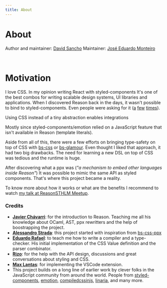 ```yaml
---
title: About
---
```


# About

Author and maintainer: [David Sancho](https://sancho.dev)
Maintainer: [José Eduardo Monteiro](https://github.com/joseemds)

<br />

# Motivation

I love CSS. In my opinion writing React with styled-components It's one of the best combos for writing scalable design systems, UI libraries and applications. When I discovered Reason back in the days, it wasn't possible to bind to styled-components. Even people were asking for it ([a](https://reasonml.chat/t/idiomatic-way-to-bind-to-styled-components/886) [f](https://reasonml.chat/t/styled-components-possible/554)[e](https://reasonml.chat/t/styling-solutions-reasonreact-as-of-aug-18/958)[w](https://reasonml.chat/t/options-and-best-practices-for-styling-in-reasonreact/261) [t](https://twitter.com/lyovson/status/1233397294311100417)[i](https://discord.gg/byjdYFH)[m](https://discord.gg/byjdYFH)[e](https://discord.gg/byjdYFH)[s](https://discord.gg/byjdYFH)).

Using CSS instead of a tiny abstraction enables integrations

Mostly since styled-components/emotion relied on a JavaScript feature that isn't available in Reason (template literals).

Aside from all of this, there were a few efforts on bringing type-safety on top of CSS with [bs-css](https://github.com/giraud/bs-css) or [bs-glamour](). Even thought I liked that approach, it had two big drawbacks. The need for learning a new DSL on top of CSS was tedious and the runtime is huge.

After discovering what a ppx was (*"a mechanism to embed other languages inside Reason"*) It was possible to mimic the same API as styled components. That's where this project became a reality.

To know more about how it works or what are the benefits I recommend to watch [my talk at ReasonSTHLM Meetup](https://www.youtube.com/watch?v=ekHCBZiCviM).

### Credits

- [**Javier Chávarri**](https://github.com/jchavarri): for the introduction to Reason. Teaching me all his knowledge about OCaml, AST, ppx rewritters and the help of boostrapping the project.
- [**Alessandro Strada**](https://github.com/astrada): this project started with inspiration from [bs-css-ppx](https://github.com/astrada/ppx_bs_css)
- [**Eduardo Rafael**](https://github.com/EduardoRFS/): to teach me how to write a compiler and a type-checker. His initial implementation of the CSS Value definition and the parser combinator.
- [**Rizo**](https://github.com/rizo): for the help with the API design, discussions and great conversations about styling and CSS.
- [**Max Lantas**](https://github.com/mnxn): for implementing the VSCode extension.
- This project builds on a long line of earlier work by clever folks in the JavaScript community from around the world. People from [styled-components](https://github.com/styled-components/styled-components), [emotion](https://github.com/emotion-js/emotion), [compiledcssinjs](https://github.com/atlassian-labs/compiled), [linaria](https://github.com/callstack/linaria), and many more.
